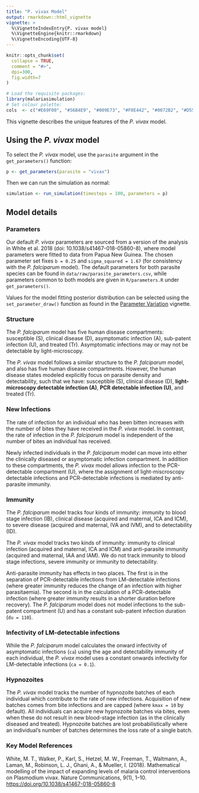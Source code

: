 ```yaml
---
title: "P. vivax Model"
output: rmarkdown::html_vignette
vignette: >
  %\VignetteIndexEntry{P. vivax model}
  %\VignetteEngine{knitr::rmarkdown}
  %\VignetteEncoding{UTF-8}
---
```


```r
knitr::opts_chunk$set(
  collapse = TRUE,
  comment = "#>",
  dpi=300,
  fig.width=7
)
```

```r
# Load the requisite packages:
library(malariasimulation)
# Set colour palette:
cols  <- c("#E69F00", "#56B4E9", "#009E73", "#F0E442", "#0072B2", "#D55E00", "#CC79A7")
```

This vignette describes the unique features of the *P. vivax* model.

## Using the *P. vivax* model

To select the *P. vivax* model, use the `parasite` argument in the `get_parameters()` function:

```r
p <- get_parameters(parasite = "vivax")
```

Then we can run the simulation as normal:

```r
simulation <- run_simulation(timesteps = 100, parameters = p)
```

## Model details

### Parameters

Our default *P. vivax* parameters are sourced from a version of the analysis in White et al. 2018 (doi: 10.1038/s41467-018-05860-8), where model parameters were fitted to data from Papua New Guinea. The chosen parameter set fixes `b = 0.25` and `sigma_squared = 1.67` (for consistency with the *P. falciparum* model). The default parameters for both parasite species can be found in `data/raw/parasite_parameters.csv`, while parameters common to both models are given in `R/parameters.R` under `get_parameters()`.

Values for the model fitting posterior distribution can be selected using the `set_parameter_draw()` function as found in the [Parameter Variation](https://mrc-ide.github.io/malariasimulation/articles/ParameterVariation.html) vignette.

### Structure

The *P. falciparum* model has five human disease compartments: susceptible (S), clinical disease (D), asymptomatic infection (A), sub-patent infection (U), and treated (Tr). Asymptomatic infections may or may not be detectable by light-microscopy.

The *P. vivax* model follows a similar structure to the *P. falciparum* model, and also has five human disease compartments. However, the human disease states modeled explicitly focus on parasite density and detectability, such that we have: susceptible (S), clinical disease (D), **light-microscopy detectable infection (A)**, **PCR detectable infection (U)**, and treated (Tr).

### New Infections

The rate of infection for an individual who has been bitten increases with the number of bites they have received in the *P. vivax* model. In contrast, the rate of infection in the *P. falciparum* model is independent of the number of bites an individual has received.

Newly infected individuals in the  *P. falciparum* model can move into either the clinically diseased or asymptomatic infection compartment. In addition to these compartments, the *P. vivax* model allows infection to the PCR-detectable compartment (U), where the assignment of light-miscroscopy detectable infections and PCR-detectable infections is mediated by anti-parasite immunity.

### Immunity

The *P. falciparum* model tracks four kinds of immunity: immunity to blood stage infection (IB), clinical disease (acquired and maternal, ICA and ICM), to severe disease (acquired and maternal, IVA and IVM), and to detectability (ID).

The *P. vivax* model tracks two kinds of immunity: immunity to clinical infection (acquired and maternal, ICA and ICM) and anti-parasite immunity (acquired and maternal, IAA and IAM). We do not track immunity to blood stage infections, severe immunity or immunity to detectability.

Anti-parasite immunity has effects in two places. The first is in the separation of PCR-detectable infections from LM-detectable infections (where greater immunity reduces the change of an infection with higher parasitaemia). The second is in the calculation of a PCR-detectable infection (where greater immunity results in a shorter duration before recovery). The *P. falciparum* model does not model infections to the sub-patent compartment (U) and has a constant sub-patent infection duration (`du = 110`).

### Infectivity of LM-detectable infections

While the *P. falciparum* model calculates the onward infectivity of asymptomatic infections (`ca`) using the age and detectability immunity of each individual, the *P. vivax* model uses a constant onwards infectivity for LM-detectable infections (`ca = 0.1`).

### Hypnozoites

The *P. vivax* model tracks the number of hypnozoite batches of each individual which contribute to the rate of new infections. Acquisition of new batches comes from bite infections and are capped (where `kmax = 10` by default). All individuals can acquire new hypnozoite batches via bites, even when these do not result in new blood-stage infection (as in the clinically diseased and treated). Hypnozoite batches are lost probabilistically where an individual's number of batches determines the loss rate of a single batch.

### Key Model References

White, M. T., Walker, P., Karl, S., Hetzel, M. W., Freeman, T., Waltmann, A., Laman, M., Robinson, L. J., Ghani, A., & Mueller, I. (2018). Mathematical modelling of the impact of expanding levels of malaria control interventions on Plasmodium vivax. Nature Communications, 9(1), 1–10. <https://doi.org/10.1038/s41467-018-05860-8>
